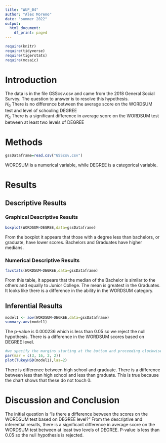 ```yaml
---
title: "WUP_04"
author: "Alex Moreno"
date: "summer 2022"
output:
  html_document:
    df_print: paged
---
```


```r
require(knitr)
require(tidyverse)
require(tigerstats)
require(mosaic)
```

# Introduction

<!--In this section you explain what you are trying to show.  Where did the data come from?  What is the research or other question you are trying to answer?!-->

The data is in the file GSScsv.csv and came from the 2018 General Social Survey.  The question to answer is to resolve this hypothesis.  
$H_0$ There is no difference between the average score on the WORDSUM test and level of schooling DEGREE  
$H_a$ There is a significant difference in average score on the WORDSUM test between at least two levels of DEGREE  

# Methods

<!--Decide on your methods:  use "variable analysis" or other appropriate descriptors.  Make sure to choose at least one graphical method and at least one numerical method.!-->

```r
gssDataframe=read.csv("GSScsv.csv")
```

WORDSUM is a numerical variable, while DEGREE is a categorical variable. 

# Results

<!--Divide this section into two sub-sections:  One for your descriptive  results and one for your inferential results.!-->

## Descriptive Results

### Graphical Descriptive Results

<!--Graphical results here.  Make sure to show your code.  Provide appropriate labels for axes, giving units if possible, and provide a good title for the graph, too.  Use the graphical results to describe the patterns if any that exist in the data as focused toward the research question!-->
```r
boxplot(WORDSUM~DEGREE,data=gssDataframe)
```

From the boxplot it appears that those with a degree less than bachelors, or graduate, have lower scores. Bachelors and Graduates have higher medians.

### Numerical Descriptive Results

<!--Numerical results go here. Use the numerical results to describe the patterns if any that exist in the data as focused toward the research question!-->
```r
favstats(WORDSUM~DEGREE,data=gssDataframe)
```

From this table, it appears that the median of the Bachelor is similar to the others and equally to Junior College. The mean is greatest in the Graduates. It looks like there is a difference in the ability in the WORDSUM category.

## Inferential Results

<!--State hypothesis clearly.  Make sure your discussion of the inferential test covers all the aspects that the test output produces, such as test statistic, p-value etc.  Make a decision about the null hypothesis, explain the assumptions on which the selected test/procedure was based, and why the chosen procedure satisfys the assumptions and is appropriate to answer the research question!-->
```r
model1 <- aov(WORDSUM~DEGREE,data=gssDataframe)
summary.aov(model1)
```

The p-value is 0.000236 which is less than 0.05 so we reject the null hypothesis. There is a difference in the WORDSUM scores based on DEGREE level.

```r
#we specify the margins starting at the bottom and proceeding clockwise - thus 8.7 is the left side margin to hold the names of the factors
par(mar = c(3, 16, 2, 2))
plot(TukeyHSD(model1),las=2)
```

There is difference between high school and graduate. There is a difference between less than high school and less than graduate. This is true because the chart shows that these do not touch 0.

# Discussion and Conclusion

<!--Discussion and conclusion here.  If you found a relationship be sure to consider whether the relationship occurs because one of the variavbles causes the other, or whether they perhasps are related for some other reason.  Watch the chapter 6 videos from the GeorgeTown videos collection.!-->

The initial question is "Is there a difference between the scores on the WORDSUM test based on DEGREE level?"
From the descriptive and inferential results, there is a significant difference in average score on the WORDSUM test between at least two levels of DEGREE. P-value is less than 0.05 so the null hypothesis is rejected. 